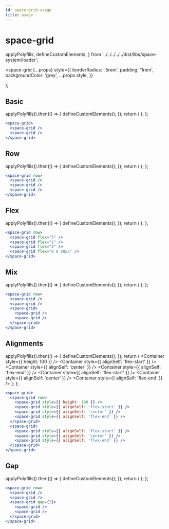 ```yaml
---
id: space-grid-usage
title: usage
---
```


# space-grid

  applyPolyfills,
  defineCustomElements,
} from '../../../../../dist/libs/space-system/loader';

  <space-grid
    {...props}
    style={{
      borderRadius: '.5rem',
      padding: '1rem',
      backgroundColor: 'grey',
      ...props.style,
    }}
  ></space-grid>
);

## Basic

  applyPolyfills().then(() => {
    defineCustomElements();
  });
  return (
    <space-grid>
      <Container />
      <Container />
    </space-grid>
  );
};

```jsx
<space-grid>
  <space-grid />
  <space-grid />
</space-grid>
```

<Basic />

## Row

  applyPolyfills().then(() => {
    defineCustomElements();
  });
  return (
    <space-grid row>
      <Container />
      <Container />
      <Container />
    </space-grid>
  );
};

```jsx
<space-grid row>
  <space-grid />
  <space-grid />
  <space-grid />
</space-grid>
```

<Row />

## Flex

  applyPolyfills().then(() => {
    defineCustomElements();
  });
  return (
    <space-grid row>
      <Container flex="3" />
      <Container flex="1" />
      <Container flex="2" />
      <Container flex="0 0 50px" />
    </space-grid>
  );
};

```jsx
<space-grid row>
  <space-grid flex="3" />
  <space-grid flex="1" />
  <space-grid flex="2" />
  <space-grid flex="0 0 50px" />
</space-grid>
```

<Flex />

## Mix

  applyPolyfills().then(() => {
    defineCustomElements();
  });
  return (
    <space-grid row>
      <Container />
      <Container />
      <space-grid>
        <Container />
        <Container />
      </space-grid>
    </space-grid>
  );
};

```jsx
<space-grid row>
  <space-grid />
  <space-grid />
  <space-grid>
    <space-grid />
    <space-grid />
  </space-grid>
</space-grid>
```

<Mix />

## Alignments

  applyPolyfills().then(() => {
    defineCustomElements();
  });
  return (
    <space-grid>
      <space-grid row>
        <Container style={{ height: 100 }} />
        <Container style={{ alignSelf: 'flex-start' }} />
        <Container style={{ alignSelf: 'center' }} />
        <Container style={{ alignSelf: 'flex-end' }} />
      </space-grid>
      <space-grid>
        <Container style={{ alignSelf: 'flex-start' }} />
        <Container style={{ alignSelf: 'center' }} />
        <Container style={{ alignSelf: 'flex-end' }} />
      </space-grid>
    </space-grid>
  );
};

```jsx
<space-grid>
  <space-grid row>
    <space-grid style={{ height: 100 }} />
    <space-grid style={{ alignSelf: 'flex-start' }} />
    <space-grid style={{ alignSelf: 'center' }} />
    <space-grid style={{ alignSelf: 'flex-end' }} />
  </space-grid>
  <space-grid>
    <space-grid style={{ alignSelf: 'flex-start' }} />
    <space-grid style={{ alignSelf: 'center' }} />
    <space-grid style={{ alignSelf: 'flex-end' }} />
  </space-grid>
</space-grid>
```

<Alignments />

## Gap

  applyPolyfills().then(() => {
    defineCustomElements();
  });
  return (
    <space-grid row>
      <Container />
      <Container />
      <space-grid gap={2}>
        <Container />
        <Container />
      </space-grid>
    </space-grid>
  );
};

```jsx
<space-grid row>
  <space-grid />
  <space-grid />
  <space-grid gap={2}>
    <space-grid />
    <space-grid />
  </space-grid>
</space-grid>
```

<Gap />
